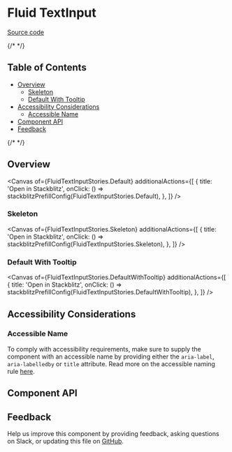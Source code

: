 
<Meta isTemplate />


# Fluid TextInput

[Source code](https://github.com/carbon-design-system/carbon/tree/main/packages/react/src/components/FluidTextInput)

{/* <!-- START doctoc generated TOC please keep comment here to allow auto update --> <!-- DON'T EDIT THIS SECTION, INSTEAD RE-RUN doctoc TO UPDATE --> */}

## Table of Contents

- [Overview](#overview)
  - [Skeleton](#skeleton)
  - [Default With Tooltip](#default-with-tooltip)
- [Accessibility Considerations](#accessibility-considerations)
  - [Accessible Name](#accessible-name)
- [Component API](#component-api)
- [Feedback](#feedback)

{/* <!-- END doctoc generated TOC please keep comment here to allow auto update --> */}

## Overview

<Canvas
  of={FluidTextInputStories.Default}
  additionalActions={[
    {
      title: 'Open in Stackblitz',
      onClick: () => stackblitzPrefillConfig(FluidTextInputStories.Default),
    },
  ]}
/>

### Skeleton

<Canvas
  of={FluidTextInputStories.Skeleton}
  additionalActions={[
    {
      title: 'Open in Stackblitz',
      onClick: () => stackblitzPrefillConfig(FluidTextInputStories.Skeleton),
    },
  ]}
/>

### Default With Tooltip

<Canvas
  of={FluidTextInputStories.DefaultWithTooltip}
  additionalActions={[
    {
      title: 'Open in Stackblitz',
      onClick: () => stackblitzPrefillConfig(FluidTextInputStories.DefaultWithTooltip),
    },
  ]}
/>

## Accessibility Considerations

### Accessible Name

To comply with accessibility requirements, make sure to supply the component
with an accessible name by providing either the `aria-label`, `aria-labelledby`
or `title` attribute. Read more on the accessible naming rule
[here](https://able.ibm.com/rules/archives/latest/doc/en-US/aria_accessiblename_exists.html).

## Component API

<ArgTypes />

## Feedback

Help us improve this component by providing feedback, asking questions on Slack,
or updating this file on
[GitHub](https://github.com/carbon-design-system/carbon/edit/main/packages/react/src/components/FluidTextInput/FluidTextInput.mdx).
